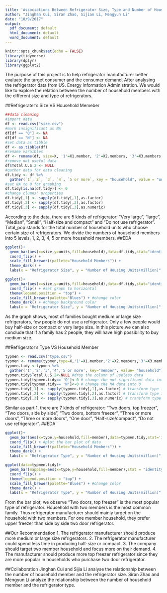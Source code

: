 ```yaml
---
title: 'Associations Between Refrigerator Size, Type and Number of Household Members '
author: "Jinghan Cui, Siran Zhao, Sijian Li, Mengyun Li"
date: "10/9/2017"
output:
  pdf_document: default
  html_document: default
  word_document: default
---
```


```r
knitr::opts_chunk$set(echo = FALSE)
library(tidyverse)
library(dplyr)
library(ggplot2)
```
The purpose of this project is to help refrigerator manufacturer better evaluate the target consumer and the consumer demand. After analysing the refrigerator data from US. Energy Information Administration. We would like to explore the relation between the number of household members with the different size and type of refrigerators. 

##Refrigerater's Size VS Household Memeber
```r
##data cleaning
#import data
df <- read.csv("size.csv")
#mark insignificant as NA
df[df == "Q"] <- NA
df[df == "N"] <- NA
#set data as tibble
df <- as.tibble(df)
#rename varaibles
df <- rename(df, size=X, '1'=X1.member, '2'=X2.members, '3'=X3.members, '4'=X4.members, '5 or more'=X5.or.more.members)
#remove not useful data
df$Total.U.S.2 <- NULL
#gather data for data cleaning
df.tidy <- df %>%
  gather(`1`,`2`, `3`, `4`, `5 or more`, key = "household", value = "units")
#set NA to 0 for graphing
df.tidy[is.na(df.tidy)] <- 0
#change clumns' properties
df.tidy[,1] <- sapply(df.tidy[,1],as.factor)
df.tidy[,2] <- sapply(df.tidy[,2],as.factor)
df.tidy[,3] <- sapply(df.tidy[,3],as.numeric)
```
According to the data, there are 5 kinds of refrigerator: ”Very large”, “large”, “Median”, ”Small”, “Half-size and compact” and “Do not use refrigerator”. Total_pop stands for the total number of household units who choose certain size of refrigerators. We divide the numbers of household members into 5 levels, 1, 2, 3, 4, 5 or more household members. 
##EDA
```r
ggplot()+
  geom_bar(aes(x=size,y=units,fill=household),data=df.tidy,stat="identity") +
  coord_flip() +
  scale_fill_brewer((pallete="Household Members")) +
  theme_dark() +
  labs(x = "Refrigerator Size", y = "Number of Housing Units(million)", title = "Refrigerater's Size and Household Memeber")
```

```r
ggplot()+
  geom_bar(aes(x=size,y=units,fill=household),data=df.tidy,stat="identity",position = "dodge") +
  coord_flip() + #set graph to horizontal
  theme(legend.position = "top") + 
  scale_fill_brewer(palette="Blues") + #change color
  theme_dark() + #change background color
  labs(x = "Refrigerator Size", y = "Number of Housing Units(million)",fill="Household Members", title = "Refrigerater's Size and Household Memeber")
```
As the graph shows, most of families bought medium or large size refrigerators, few people do not use a refrigerator. Only a few people would buy half-size or compact or very large size. In this picture,we can also conclude that if a family has 2 people, they will have high possibility to buy medium size. 


##Refrigerator's Type VS Household Member
```r
typmen <- read.csv("type.csv")
typmen <- rename(typmen,type=X,'1'=X1.member,'2'=X2.members,'3'=X3.members,'4'=X4.members, '5 or more'=X5.or.more.members)# rename the variable of the refrigerator types
typmen.tidy <-typmen %>%
  gather('1','2','3','4','5 or more', key="member", value= "household")#tidy the data
typmen.tidy$Total.U.S.2<-NULL #drop the column of useless data
typmen.tidy[typmen.tidy== 'Q']<-0 # change the not significant data into 0
typmen.tidy[typmen.tidy== 'N']<-0 # change the NA data into 0
typmen.tidy[,1] <- sapply(typmen.tidy[,1],as.factor) # transform type into factor
typmen.tidy[,2] <- sapply(typmen.tidy[,2],as.factor) # transform type into factor
typmen.tidy[,3] <- sapply(typmen.tidy[,3],as.numeric) # transform type into nymeric
```
Similar as part 1, there are 7 kinds of refrigerator: “Two doors, top freezer”, “Two doors, side by side”, “Two doors, bottom freezer”, ”Three or more doors”, “Three or more doors”, “One door”, “Half-size/compact”, “Do not use refrigerator”.
##EDA
```r
ggplot()+
  geom_bar(aes(x=type,y=household,fill=member),data=typmen.tidy,stat='identity')+
  coord_flip() + #plot the bar plot of data
  scale_fill_brewer((pallete="Household Members")) +
  theme_dark() +
  labs(x = "Refrigerator Type", y = "Number of Housing Units(million)", title = "Refrigerater's Type and Household Memeber")

```

```r
ggplot(data=typmen.tidy)+
  geom_bar(mapping=aes(x=type,y=household,fill=member),stat = "identity",position = "dodge")+
  coord_flip() +
  theme(legend.position = "top") + 
  scale_fill_brewer(palette="Blues") + #change color
  theme_dark() +
  labs(x = "Refrigerator Type", y = "Number of Housing Units(million)", fill = "Household Members",title = "Refrigerater's Type and Household Memeber")#change background color#split the barplot into different kinds

```
From the bar plot, we observe “Two doors, top freezer” is the most popular type of refrigerator. Household with two members is the most common family. Thus refrigerator manufacturer should mainly target on the household with two members. For one member household, they prefer upper freezer than side by side two door refrigerator.

##Our Recommendation
1. The refrigerator manufacturer should produce more medium or large size refrigerators.
2. The refrigerator manufacturer could spend less time in producing half-size or compact.
3. The company should target two member household and focus more on their demand.
4. The manufacturer should produce more top freezer refrigerator since they are more popular in households who purchase two door refrigerator.

##Collaboration
Jinghan Cui and Sijia Li analyse the relationship between the number of household member and the refrigerator size. Siran Zhao and Mengyun Li analyze the relationship between the number of household member and the refrigerator type.



